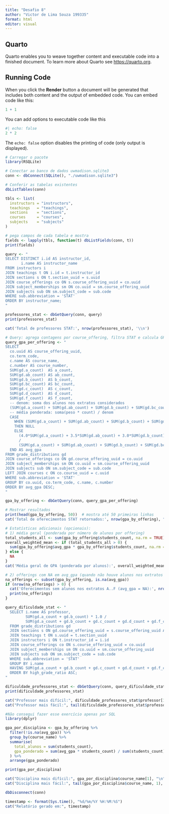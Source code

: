 ---
title: "Desafio 8"
author: "Victor de Lima Souza 199335"
format: html
editor: visual
---

## Quarto

Quarto enables you to weave together content and executable code into a finished document. To learn more about Quarto see <https://quarto.org>.

## Running Code

When you click the **Render** button a document will be generated that includes both content and the output of embedded code. You can embed code like this:

```{r}
1 + 1
```

You can add options to executable code like this

```{r}
#| echo: false
2 * 2
```

The `echo: false` option disables the printing of code (only output is displayed).

```{r}
# Carregar o pacote
library(RSQLite)

# Conectar ao banco de dados uwmadison.sqlite3
conn <- dbConnect(SQLite(), "./uwmadison.sqlite3")

# Conferir as tabelas existentes
dbListTables(conn)

```

```{r}
tbls <- list(
  instructors = "instructors",
  teachings   = "teachings",
  sections    = "sections",
  courses     = "courses",
  subjects    = "subjects"
)

# pega campos de cada tabela e mostra
fields <- lapply(tbls, function(t) dbListFields(conn, t))
print(fields)
```

```{r}
query <- "
SELECT DISTINCT i.id AS instructor_id,
       i.name AS instructor_name
FROM instructors i
JOIN teachings t ON i.id = t.instructor_id
JOIN sections s ON t.section_uuid = s.uuid
JOIN course_offerings co ON s.course_offering_uuid = co.uuid
JOIN subject_memberships sm ON co.uuid = sm.course_offering_uuid
JOIN subjects sub ON sm.subject_code = sub.code
WHERE sub.abbreviation = 'STAT'
ORDER BY instructor_name;
"

professores_stat <- dbGetQuery(conn, query)
print(professores_stat)

cat('Total de professores STAT:', nrow(professores_stat), '\\n')
```

```{r}
# Query: agrega contagens por course_offering, filtra STAT e calcula GPA ponderado
query_gpa_per_offering <- "
SELECT
  co.uuid AS course_offering_uuid,
  co.term_code,
  c.name AS course_name,
  c.number AS course_number,
  SUM(gd.a_count)  AS a_count,
  SUM(gd.ab_count) AS ab_count,
  SUM(gd.b_count)  AS b_count,
  SUM(gd.bc_count) AS bc_count,
  SUM(gd.c_count)  AS c_count,
  SUM(gd.d_count)  AS d_count,
  SUM(gd.f_count)  AS f_count,
  -- denom: soma dos alunos nos extratos considerados
  (SUM(gd.a_count) + SUM(gd.ab_count) + SUM(gd.b_count) + SUM(gd.bc_count) + SUM(gd.c_count) + SUM(gd.d_count) + SUM(gd.f_count)) AS students_count,
  -- média ponderada: soma(peso * count) / denom
  CASE
    WHEN (SUM(gd.a_count) + SUM(gd.ab_count) + SUM(gd.b_count) + SUM(gd.bc_count) + SUM(gd.c_count) + SUM(gd.d_count) + SUM(gd.f_count)) = 0
    THEN NULL
    ELSE
      (4.0*SUM(gd.a_count) + 3.5*SUM(gd.ab_count) + 3.0*SUM(gd.b_count) + 2.5*SUM(gd.bc_count) + 2.0*SUM(gd.c_count) + 1.0*SUM(gd.d_count) + 0.0*SUM(gd.f_count))
      /
      (SUM(gd.a_count) + SUM(gd.ab_count) + SUM(gd.b_count) + SUM(gd.bc_count) + SUM(gd.c_count) + SUM(gd.d_count) + SUM(gd.f_count))
  END AS avg_gpa
FROM grade_distributions gd
JOIN course_offerings co ON gd.course_offering_uuid = co.uuid
JOIN subject_memberships sm ON co.uuid = sm.course_offering_uuid
JOIN subjects sub ON sm.subject_code = sub.code
LEFT JOIN courses c ON co.course_uuid = c.uuid
WHERE sub.abbreviation = 'STAT'
GROUP BY co.uuid, co.term_code, c.name, c.number
ORDER BY avg_gpa DESC;
"

gpa_by_offering <- dbGetQuery(conn, query_gpa_per_offering)

# Mostrar resultados
print(head(gpa_by_offering, 50))  # mostra até 50 primeiras linhas
cat('Total de oferecimentos STAT retornados:', nrow(gpa_by_offering), "\n")

# Estatísticas adicionais (opcionais):
# 1) média geral (ponderada por número de alunos por offering)
total_students_all <- sum(gpa_by_offering$students_count, na.rm = TRUE)
overall_weighted_mean <- if (total_students_all > 0) {
  sum(gpa_by_offering$avg_gpa * gpa_by_offering$students_count, na.rm = TRUE) / total_students_all
} else {
  NA
}
cat('Média geral de GPA (ponderada por alunos):', overall_weighted_mean, '\n')

# 2) offerings com NA em avg_gpa (quando não houve alunos nos extratos considerados)
na_offerings <- subset(gpa_by_offering, is.na(avg_gpa))
if (nrow(na_offerings) > 0) {
  cat('Oferecimentos sem alunos nos extratos A..F (avg_gpa = NA):', nrow(na_offerings), '\n')
  print(na_offerings)
}
```

```{r}
query_dificuldade_stat <- "
  SELECT i.name AS professor,
         SUM(gd.a_count + gd.b_count) * 1.0 / 
         SUM(gd.a_count + gd.b_count + gd.c_count + gd.d_count + gd.f_count) AS high_grade_ratio
  FROM grade_distributions gd
  JOIN sections s ON gd.course_offering_uuid = s.course_offering_uuid AND gd.section_number = s.number
  JOIN teachings t ON s.uuid = t.section_uuid
  JOIN instructors i ON t.instructor_id = i.id
  JOIN course_offerings co ON s.course_offering_uuid = co.uuid
  JOIN subject_memberships sm ON co.uuid = sm.course_offering_uuid
  JOIN subjects sub ON sm.subject_code = sub.code
  WHERE sub.abbreviation = 'STAT'
  GROUP BY i.name
  HAVING SUM(gd.a_count + gd.b_count + gd.c_count + gd.d_count + gd.f_count) > 0
  ORDER BY high_grade_ratio ASC;
"

dificuldade_professores_stat <- dbGetQuery(conn, query_dificuldade_stat)
print(dificuldade_professores_stat)

cat("Professor mais difícil:", dificuldade_professores_stat$professor[1], "\n")
cat("Professor mais fácil:", tail(dificuldade_professores_stat$professor, 1), "\n")
```

```{r}
#Não consegui fazer esse exercício apenas por SQL
library(dplyr)

gpa_por_disciplina <- gpa_by_offering %>%
  filter(!is.na(avg_gpa)) %>%
  group_by(course_name) %>%
  summarise(
    total_alunos = sum(students_count),
    gpa_ponderado = sum(avg_gpa * students_count) / sum(students_count)
  ) %>%
  arrange(gpa_ponderado)

print(gpa_por_disciplina)

cat("Disciplina mais difícil:", gpa_por_disciplina$course_name[1], "\n")
cat("Disciplina mais fácil:", tail(gpa_por_disciplina$course_name, 1), "\n")
```

```{r}
dbDisconnect(conn)
```

```{r}
timestamp <- format(Sys.time(), "%d/%m/%Y %H:%M:%S")
cat("Relatório gerado em:", timestamp)
```
